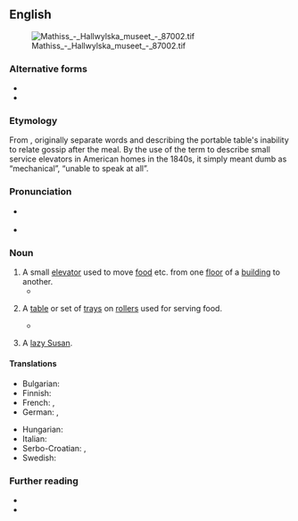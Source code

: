 {{also|dumb-waiter|dumb waiter}}
==English==
[[File:Mathiss - Hallwylska museet - 87002.tif|thumb]]

===Alternative forms===
* {{l|en|dumb waiter}}
* {{l|en|dumb-waiter}}

===Etymology===
From {{compound|en|dumb|t1=unable to speak|waiter}}, originally separate words and describing the portable table's inability to relate gossip after the meal. By the use of the term to describe small service elevators in American homes in the 1840s, it simply meant dumb as “mechanical”, “unable to speak at all”.

===Pronunciation===
* {{a|GA|Canada}} {{IPA|en|/ˈdʌmˌweɪtəɹ/}}
* {{audio|en|en-ca-dumbwaiter.oga|Audio (CA)}}

===Noun===
{{en-noun}}

# A small [[elevator]] used to move [[food]] etc. from one [[floor]] of a [[building]] to another.
#* {{quote-book
|en
|year=1951
|author=Isaac Jefferson
|authorlink=Isaac Jefferson
|title=Memoirs Of A Monticello Slave
|publisher=University Of Virginia Press
|chapter=9
|page=27
|pageurl=https://archive.org/details/memoirsofamontic031158mbp/page/n38
|passage=When writing he had a copyin machine: while he was a-writin he wouldn't suffer nobody to come in his room: had a '''dumb-waiter''': when he wanted anything he had nothin to do but turn a crank and the '''dumb-waiter''' would bring him water or fruit on a plate or anything he wanted.}}
# {{lb|en|obsolete}} A [[table]] or set of [[tray]]s on [[roller]]s used for serving food.
#* {{RQ:Dickens Great Expectations|chapter=VII|volume=II|page=110|passage=Sauces, wines, all the accessories we wanted, and all of the best, were given out by our host from his '''dumbwaiter'''; and when they had made the circuit of the table, he always put them back again.}}
# {{lb|en|obsolete}} A [[lazy Susan]].

====Translations====
{{trans-top|small elevator}}
* Bulgarian: {{t|bg|кухненски асансьор|m}}
* Finnish: {{t|fi|ruokahissi}}
* French: {{t+|fr|monte-plat|m}}, {{t+|fr|monte-plats |m}}
* German: {{t|de|Speisenaufzug|m}}, {{t|de|Speiseaufzug|m}}
{{trans-mid}}
* Hungarian: {{t|hu|étellift}}
* Italian: {{t|it|montavivande|m}}
* Serbo-Croatian: {{t|sh|dizalo za hranu|n}}, {{t|sh|lift za hranu|n}}
* Swedish: {{t+|sv|mathiss|c}}
{{trans-bottom}}

===Further reading===
* {{pedia}}
* {{projectlink|1911|Dumb Waiter}}